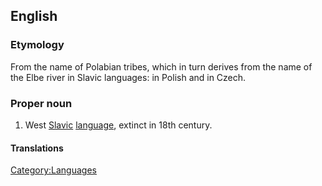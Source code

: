 ==English==
{{wikipedia|Polabian language}}

===Etymology===
From the name of Polabian tribes, which in turn derives from the name of the Elbe river in Slavic languages: {{term|Łaba|lang=pl}} in Polish and {{term|Labe|lang=cs}} in Czech.

===Proper noun===
{{en-proper noun}}

# West [[Slavic]] [[language]], extinct in 18th century.

====Translations====
{{trans-top|West Slavic language}}
{{trans-mid}}
{{trans-bottom}}

[[Category:Languages]]
[[Category:Polabian language| ]]